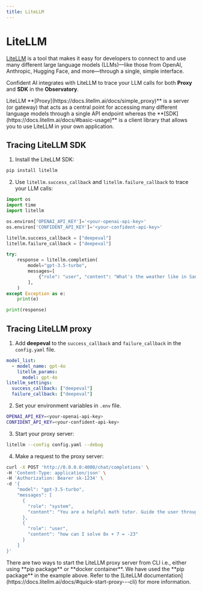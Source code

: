 ```yaml
---
title: LiteLLM
---
```



# LiteLLM
[LiteLLM](https://www.litellm.ai/) is a tool that makes it easy for developers to connect to and use many different large language models (LLMs)—like those from OpenAI, Anthropic, Hugging Face, and more—through a single, simple interface. 

Confident AI integrates with LiteLLM to trace your LLM calls for both **Proxy** and **SDK** in the **Observatory**.

<Callout type="info">
LiteLLM **[Proxy](https://docs.litellm.ai/docs/simple_proxy)** is a server (or gateway) that acts as a central point for accessing many different language models through a single API endpoint whereas the **[SDK](https://docs.litellm.ai/docs/#basic-usage)** is a client library that allows you to use LiteLLM in your own application.
</Callout>

## Tracing LiteLLM SDK

1. Install the LiteLLM SDK:

```bash
pip install litellm
```

2. Use `litellm.success_callback` and `litellm.failure_callback` to trace your LLM calls:

```python showLineNumbers {8-9}
import os
import time
import litellm

os.environ['OPENAI_API_KEY']='<your-openai-api-key>'
os.environ['CONFIDENT_API_KEY']='<your-confident-api-key>'

litellm.success_callback = ["deepeval"]
litellm.failure_callback = ["deepeval"]

try:
    response = litellm.completion(
        model="gpt-3.5-turbo",
        messages=[
            {"role": "user", "content": "What's the weather like in San Francisco?"}
        ],
    )
except Exception as e:
    print(e)

print(response)
```

## Tracing LiteLLM proxy

1. Add **deepeval** to the `success_callback` and `failure_callback` in the `config.yaml` file.

```yaml showLineNumbers {6-7}
model_list:
  - model_name: gpt-4o
    litellm_params:
      model: gpt-4o
litellm_settings:
  success_callback: ["deepeval"]
  failure_callback: ["deepeval"]
```

2. Set your environment variables in `.env` file.

```bash showLineNumbers
OPENAI_API_KEY=<your-openai-api-key>
CONFIDENT_API_KEY=<your-confident-api-key>
```

3. Start your proxy server:

```bash
litellm --config config.yaml --debug
```

4. Make a request to the proxy server:

```bash
curl -X POST 'http://0.0.0.0:4000/chat/completions' \
-H 'Content-Type: application/json' \
-H 'Authorization: Bearer sk-1234' \
-d '{
    "model": "gpt-3.5-turbo",
    "messages": [
      {
        "role": "system",
        "content": "You are a helpful math tutor. Guide the user through the solution step by step."
      },
      {
        "role": "user",
        "content": "how can I solve 8x + 7 = -23"
      }
    ]
}'
```

<Callout>
There are two ways to start the LiteLLM proxy server from CLI i.e., either using **pip package** or **docker container**. We have used the **pip package** in the example above. Refer to the [LiteLLM documentation](https://docs.litellm.ai/docs/#quick-start-proxy---cli) for more information.
</Callout>



























